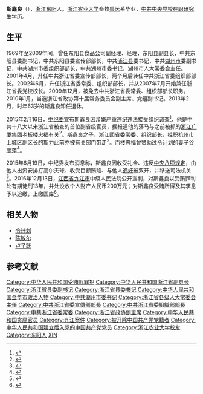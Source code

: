 '''斯鑫良'''（{{bd|1950年|1月|catIdx=S斯}}），[[浙江|浙江]][[东阳|东阳]]人。[[浙江农业大学|浙江农业大学]]畜牧[[兽医|兽医]]系毕业，[[中共中央党校|中共中央党校]][[在职研究生|在职研究生]]学历。
== 生平 ==
1969年至2009年间，曾任东阳县食品公司副经理、经理，东阳县副县长，中共东阳县委副书记，中共东阳县委宣传部部长，中共[[浦江县|浦江县]]委书记，中共[[湖州市|湖州市]]委副书记，中共湖州市委组织部部长，中共湖州市委书记，湖州市人大常委会主任。2001年4月，升任中共浙江省委宣传部部长，两个月后转任中共浙江省委组织部部长。2002年6月，升任浙江省委常委、组织部部长，并从2007年7月开始兼任浙江省委党校校长。2009年12月，被免去中共浙江省委常委、组织部部长职务。2010年1月，当选浙江省政协第十届常务委员会副主席、党组副书记。2013年2月，时年63岁的斯鑫良卸任退休。 

2015年2月16日，[[中纪委|中纪委]]宣布斯鑫良因涉嫌严重违纪违法接受组织调查<ref>{{cite web|title=浙江省政协原党组副书记、副主席斯鑫良涉嫌严重违纪违法接受组织调查|url=http://www.ccdi.gov.cn/xwtt/201502/t20150216_51519.html|accessdate=2015-02-16|publisher=中央纪委监察部网站|archive-date=2015-02-16|archive-url=https://web.archive.org/web/20150216062154/http://www.ccdi.gov.cn/xwtt/201502/t20150216_51519.html|dead-url=no}}</ref>，他是中共十八大以来浙江省被查的首位副省级官员，据报道他的落马与之前被抓的[[浙江广厦集团|浙江广厦集团]]老板[[楼忠福|楼忠福]]有关<ref>{{cite web|title=消息称广厦集团楼忠福“供出”斯鑫良致其落马|url=http://finance.ifeng.com/a/20150216/13507755_0.shtml|accessdate=2015-02-16|publisher=凤凰网|archive-date=2015-02-16|archive-url=https://web.archive.org/web/20150216192318/http://finance.ifeng.com/a/20150216/13507755_0.shtml|dead-url=no}}</ref>。斯鑫良之子，浙江团省委常委、组织部长，挂职[[杭州市|杭州市]][[上城区|上城区]]副区长的[[斯力|斯力]]此前亦被有关部门带走<ref>{{cite web|title=传浙江首虎斯鑫良之子被带走 与广厦集团楼忠福同乡|url=http://finance.sina.com.cn/china/20150216/201721566064.shtml|publisher=新浪网|accessdate=2015-02-16|archive-date=2015-02-16|archive-url=https://web.archive.org/web/20150216203044/http://finance.sina.com.cn/china/20150216/201721566064.shtml|dead-url=no}}</ref>。而楼忠福曾赞助过[[令计划|令计划]]的妻子[[谷丽萍|谷丽萍]]<ref>{{cite web |url=http://news.163.com/15/0714/21/AUGVGJVV0001124J.html |language= |title=楼忠福"赞助"谷丽萍被双规 调查已近尾声 |publisher=财经网(北京) |date=2015-07-14 |accessdate= |deadurl=yes |archiveurl=https://web.archive.org/web/20150714195044/http://news.163.com/15/0714/21/AUGVGJVV0001124J.html |archivedate=2015-07-14 }}</ref>。

2015年6月19日，中纪委发布消息称，斯鑫良因收受礼金、违反[[中央八项规定|中央八项规定]]，由他人出资安排打高尔夫球、收受巨额贿赂、与他人[[通奸|通奸]]被双开，并移送司法机关<ref>{{cite web|title=浙江省政协原副主席、党组副书记斯鑫良严重违纪违法被开除党籍|url=http://www.ccdi.gov.cn/xwtt/201506/t20150619_58143.html|publisher=中央纪委监察部网站|accessdate=2015年6月19日|archive-date=2015年6月19日|archive-url=https://web.archive.org/web/20150619090431/http://www.ccdi.gov.cn/xwtt/201506/t20150619_58143.html|dead-url=no}}</ref>。2016年12月13日，[[江西省|江西省]][[九江市|九江市]]中级人民法院公开宣判，对斯鑫良以受贿罪判处有期徒刑13年，并处没收个人财产人民币200万元；对斯鑫良受贿所得及其孳息予以追缴，上缴国库<ref>{{cite web |url = http://www.ccdi.gov.cn/yw/201612/t20161213_91064.html |title = 浙江省政协原副主席斯鑫良一审被判有期徒刑十三年 |accessdate = 2016年12月13日 |publisher = 中央纪委监察部网站 |archive-date = 2016年12月20日 |archive-url = https://web.archive.org/web/20161220115656/http://www.ccdi.gov.cn/yw/201612/t20161213_91064.html |dead-url = no }}</ref>。

== 相关人物 ==
*[[令计划|令计划]]
*[[陈敏尔|陈敏尔]]
*[[卢子跃|卢子跃]]

==参考文献==
{{reflist}}

{{start box}}
{{s-par|prc-lcppcc}}
{{s-before|[[龙安定|龙安定]]}}
{{s-title|[[中国人民政治协商会议浙江省委员会|中国人民政治协商会议浙江省委员会]]常务副主席|2010年1月－2013年2月}}
{{s-after|[[陈加元|陈加元]]}}
{{s-ppo|cpc}}
{{s-before|[[沈跃跃|沈跃跃]]}}
{{s-title|[[中国共产党浙江省委员会|中国共产党浙江省委员会]]组织部长|2001年6月－2009年12月}}
{{s-after|[[蔡奇|蔡奇]]}}
{{s-before|[[李从军|李从军]]}}
{{s-title|[[中国共产党浙江省委员会|中国共产党浙江省委员会]]宣传部长|2001年4月－2001年6月}}
{{s-after|[[陈敏尔|陈敏尔]]}}
{{end box}}

{{中共十八大到十九大期间的反腐败工作}}
{{DEFAULTSORT:S斯}}
[[Category:中华人民共和国受贿罪罪犯|Category:中华人民共和国受贿罪罪犯]]
[[Category:中华人民共和国浙江省副县长|Category:中华人民共和国浙江省副县长]]
[[Category:浙江省县委副书记|Category:浙江省县委副书记]]
[[Category:浙江省县委书记|Category:浙江省县委书记]]
[[Category:中华人民共和国金华市政治人物|Category:中华人民共和国金华市政治人物]]
[[Category:中共湖州市委书记|Category:中共湖州市委书记]]
[[Category:浙江省各级人大常委会主任|Category:浙江省各级人大常委会主任]]
[[Category:中共浙江省委宣傳部部長|Category:中共浙江省委宣傳部部長]]
[[Category:中共浙江省委組織部部長|Category:中共浙江省委組織部部長]]
[[Category:中共浙江省委常委|Category:中共浙江省委常委]]
[[Category:浙江省政协副主席|Category:浙江省政协副主席]]
[[Category:中华人民共和国贪腐官员|Category:中华人民共和国贪腐官员]]
[[Category:九江案件|Category:九江案件]]
[[Category:被开除中国共产党党籍者|Category:被开除中国共产党党籍者]]
[[Category:中华人民共和国建立后入党的中国共产党党员|Category:中华人民共和国建立后入党的中国共产党党员]]
[[Category:浙江农业大学校友|Category:浙江农业大学校友]]
[[Category:东阳人|Category:东阳人]]
[[Category:斯姓|XIN]]